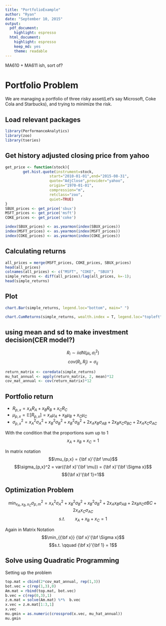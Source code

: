 ```yaml
---
title: "PortfolioExample"
author: "Ryan"
date: "September 10, 2015"
output:
  pdf_document:
    highlight: espresso
  html_document:
    highlight: espresso
    keep_md: yes
    theme: readable
---
```


MA610 + MA611 ish, sort of? 

# Portfolio Problem
We are managing a portfolio of three risky asset(Let's say Microsoft, Coke Cola and Starbucks), and trying to minimize the risk.

## Load relevant packages
```r
library(PerformanceAnalytics)
library(zoo)
library(tseries)
```

## Get history adjusted closing price from yahoo
```r
get_price <- function(stock){
        get.hist.quote(instrument=stock,
                    start="2010-01-01",end="2015-08-31",
                    quote="AdjClose",provider="yahoo",
                    origin="1970-01-01",
                    compression="m", 
                    retclass="zoo", 
                    quiet=TRUE)
}
SBUX_prices <- get_price('sbux')
MSFT_prices <- get_price('msft')
COKE_prices <- get_price('coke')

index(SBUX_prices) <- as.yearmon(index(SBUX_prices))
index(MSFT_prices) <- as.yearmon(index(MSFT_prices))
index(COKE_prices) <- as.yearmon(index(COKE_prices))
```

## Calculating returns
```r
all_prices = merge(MSFT_prices, COKE_prices, SBUX_prices)
head(all_prices)
colnames(all_prices) <- c("MSFT", "COKE", "SBUX")
simple_returns <- diff(all_prices)/lag(all_prices, k=-1);
head(simple_returns)
```

## Plot
```r
chart.Bar(simple_returns, legend.loc="bottom", main=" ")

chart.CumReturns(simple_returns, wealth.index = T, legend.loc="topleft", main = "Future Value of $1 invested")
```

## using mean and sd to make investment decision(CER model?)
$$R_i \sim iid N(\mu_i, \sigma_i^2)$$
$$cov(R_i,R_j) = \sigma_{ij}$$


```r
return_matrix <- coredata(simple_returns)
mu_hat_annual <- apply(return_matrix, 2, mean)*12
cov_mat_annual <- cov(return_matrix)*12
```

## Portfolio return
+ $R_{p,x} = x_AR_A + x_BR_B + x_CR_C$
+ $\mu_{p,x} = \mathbb{E}[R_{p,x}] = x_A\mu_A + x_B\mu_B + x_C\mu_C$
+ $\sigma_{p,x}^2 = x_A^2\sigma_A^2 + x_B^2\sigma_B^2 + x_B^2\sigma_B^2 + 2x_Ax_B\sigma_{AB} + 2x_Bx_C\sigma_{BC} + 2x_Ax_C\sigma_{AC}$

With the condition that the proportions sum up to 1
$$x_A+x_B+x_C = 1$$

In matrix notation
$$\mu_{p,x} =   {\bf x}'{\bf \mu}$$
$$\sigma_{p,x}^2 = var({\bf x}'{\bf \mu}) = {\bf x}'{\bf \Sigma x}$$
$${\bf x}'{\bf 1}=1$$

## Optimization Problem
$$\min_{x_A,x_B,x_C} \sigma_{p,m}^2 = x_A^2\sigma_A^2 + x_B^2\sigma_B^2 + x_B^2\sigma_B^2 + 2x_Ax_B\sigma_{AB} + 2x_Bx_C\sigma{BC} + 2x_Ax_C\sigma_{AC}$$
$$s.t. \qquad x_A+x_B+x_C = 1$$

Again in Matrix Notation
$$\min_{{\bf x}} {\bf x}'{\bf \Sigma x}$$
$$s.t. \qquad {\bf x}'{\bf 1} = 1$$

## Solve using Quadratic Programming
Setting up the problem
```r
top.mat = cbind(2*cov_mat_annual, rep(1,3))
bot.vec = c(rep(1,3),0)
Am.mat = rbind(top.mat, bot.vec)
b.vec = c(rep(0,3),1)
z.m.mat = solve(Am.mat) %*%  b.vec
x.vec = z.m.mat[1:3,1]
x.vec
mu.gmin = as.numeric(crossprod(x.vec, mu_hat_annual))
mu.gmin
```




